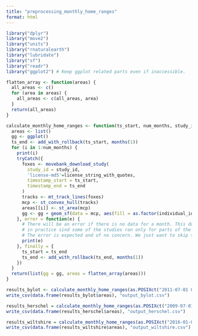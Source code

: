 ```yaml
---
title: "preprocessing_monthly_home_ranges"
format: html
---
```


```r
library("dplyr")
library("move2")
library("units")
library("rnaturalearth")
library("lubridate")
library("sf")
library("readr")
library("ggplot2") # Keep ggplot related parts even if inaccessible.

flatten_array <- function(areas) {
  all_areas <- c()
  for (area in areas) {
    all_areas <- c(all_areas, area)
  }
  return(all_areas)
}

calculate_monthly_home_ranges <- function(ts_start, num_months, study_id, license_string_with_quotes) {
  areas <- list()
  gg <- ggplot()
  ts_end <- add_with_rollback(ts_start, months(1))
  for (i in 1:num_months) {
    print(i)
    tryCatch({
      foxes <- movebank_download_study(
        study_id = study_id,
        'license-md5'=license_string_with_quotes,
        timestamp_start = ts_start,
        timestamp_end = ts_end
      ) 
      tracks <- mt_track_lines(foxes)
      mcp <- st_convex_hull(tracks)
      areas[[i]] <- st_area(mcp)
      gg <- gg + geom_sf(data = mcp, aes(fill = as.factor(individual_id)), alpha = 0.4)
    }, error = function(e) {
      # There will be an error if there is no data for a month. This does happen
      # in practice sind some of the studies ran only for parts of the year.
      # The error is expected and of no concern. We just want to skip the month.
      print(e)
    }, finally = {
      ts_start = ts_end
      ts_end <- add_with_rollback(ts_end, months(1))
    })
  }
  return(list(gg = gg, areas = flatten_array(areas)))
}

results_bylot <- calculate_monthly_home_ranges(as.POSIXct("2011-07-01 00:00:00"), 54, 1371322147, '9559cb1b1cca51e9f3fd69812e5e22dc')
write_csv(data.frame(results_bylot$areas), "output_bylot.csv")

results_herschel = calculate_monthly_home_ranges(as.POSIXct("2009-07-01 00:00:00"), 18, 1371529289, '436e8205d0c2973115e2024b146a6ad5')
write_csv(data.frame(results_herschel$areas), "output_herschel.csv")

results_wiltshire = calculate_monthly_home_ranges(as.POSIXct("2016-01-01 00:00:00"), 48, 3179890710, 'ffa36f79defe10eac9fe70f6502a17e0')
write_csv(data.frame(results_wiltshire$areas), "output_wiltshire.csv")
```

